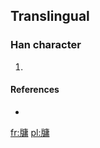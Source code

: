 ==Translingual==

===Han character===
{{Han char|rn=91|rad=片|as=11|sn=15|four=|canj=中中戈中月 (LLILB), 中弓戈中月 (LNILB)}}

# {{defn|Han|sort=片11}}

====References====
* {{Han ref|kx=0694.191|hdz=32020.071|uh=7257|ud=29271}}

[[fr:牗]]
[[pl:牗]]